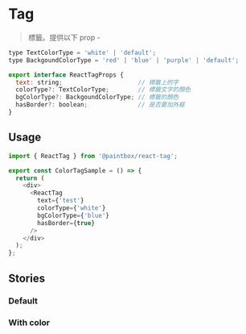 
<Meta title="React/Display/Tag" />

# Tag

> 標籤。提供以下 prop -

```javascript
type TextColorType = 'white' | 'default';
type BackgoundColorType = 'red' | 'blue' | 'purple' | 'default';

export interface ReactTagProps {
  text: string;                     // 標籤上的字
  colorType?: TextColorType;        // 標籤文字的顏色
  bgColorType?: BackgoundColorType; // 標籤的顏色
  hasBorder?: boolean;              // 是否要加外框
}
```

## Usage

```javascript
import { ReactTag } from '@paintbox/react-tag';

export const ColorTagSample = () => {
  return (
    <div>
      <ReactTag
        text={'test'}
        colorType={'white'}
        bgColorType={'blue'}
        hasBorder={true}
      />
    </div>
  );
};
```

## Stories

### Default

<Canvas>
  <Story name="default">
    <TagSample />
  </Story>
</Canvas>

### With color

<Canvas>
  <Story name="With color">
    <ColorTagSample />
  </Story>
</Canvas>